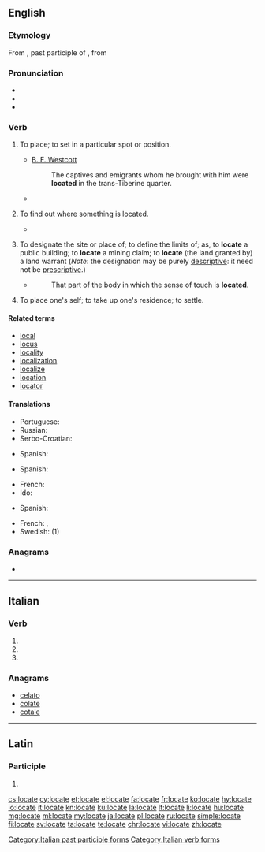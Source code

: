 ==English==

===Etymology===
From {{etyl|la|en}} {{m|la|locātus}}, past participle of {{term|locato||lang=la|to place}}, from {{term|locus||lang=la|place}}

===Pronunciation===
* {{IPA|[ləʊˈkeɪt]|[ləˈkeɪt]|lang=en}}
* {{audio|en-us-locate.ogg|Audio (US)|lang=en}}
* {{rhymes|eɪt|lang=en}}

===Verb===
{{en-verb|locat}}

# {{context|transitive|lang=en}} To place; to set in a particular spot or position.
#* [[:w:Brooke Foss Westcott|B. F. Westcott]]
#*: The captives and emigrants whom he brought with him were '''located''' in the trans-Tiberine quarter.
#* {{quote-magazine|date=2013-06-22|volume=407|issue=8841|page=68|magazine={{w|The Economist}}
|title=[http://www.economist.com/news/finance-and-economics/21579860-g8-pledges-tackle-three-ts-t-time T time]
|passage=The ability to shift profits to low-tax countries by '''locating''' intellectual property in them, which is then licensed to related businesses in high-tax countries, is often assumed to be the preserve of high-tech companies.}}
# {{context|transitive|lang=en}} To find out where something is located.
#* {{quote-magazine|year=2013|month=May-June|author=Kevin Heng
|volume=101|issue=3|page=184|magazine={{w|American Scientist}}
|title=[http://www.americanscientist.org/issues/pub/2013/3/why-does-nature-form-exoplanets-easily Why Does Nature Form Exoplanets Easily?]
|passage=In the past two years, NASA’s Kepler Space Telescope has '''located''' nearly 3,000 exoplanet candidates ranging from sub-Earth-sized minions to gas giants that dwarf our own Jupiter. Their densities range from that of styrofoam to iron.}}
# {{context|transitive|lang=en}} To designate the site or place of; to define the limits of; as, to '''locate''' a public building; to '''locate''' a mining claim; to '''locate''' (the land granted by) a land warrant  (''Note'': the designation may be purely [[descriptive]]: it need not be [[prescriptive]].)
#* {{w|Herbert Spencer}}
#*: That part of the body in which the sense of touch is '''located'''.
# {{context|intransitive|colloquial|lang=en}} To place one's self; to take up one's residence; to settle.{{rfex|intransitive}}

====Related terms====
* [[local]]
* [[locus]]
* [[locality]]
* [[localization]]
* [[localize]]
* [[location]]
* [[locator]]

====Translations====
{{trans-top|to place; to set in a particular spot or position}}
* Portuguese: {{t+|pt|localizar}}
* Russian: {{t+|ru|поместить|sc=Cyrl}}
* Serbo-Croatian: {{t+|sh|smjestiti}}
{{trans-mid}}
* Spanish: {{t+|es|ubicar}}
{{trans-bottom}}

{{trans-top|designate the site or place of}}
* Spanish: {{t+|es|ubicar}}
{{trans-mid}}
{{trans-bottom}}

{{trans-top|(intransitive) to place one's self; to take up one's residence; to settle}}
* French: {{t+|fr|se poser}}
* Ido: {{t|io|lok-izar}}
{{trans-mid}}
* Spanish: {{t+|es|asentar}} {{qualifier|pronominal}}
{{trans-bottom}}

{{checktrans-top}}
* French: {{t+check|fr|situer}}, {{t+check|fr|placer}}
* Swedish: {{t+check|sv|placera}} (1)
{{trans-bottom}}

===Anagrams===
* {{l|en|coleta}}

----

==Italian==

===Verb===
{{head|it|verb form}}

# {{inflection of|locare||2|p|pres|indc|lang=it}}
# {{inflection of|locare||2|p|impr|lang=it}}
# {{feminine plural of|locato|lang=it}}

===Anagrams===
* [[celato#Italian|celato]]
* [[colate#Italian|colate]]
* [[cotale#Italian|cotale]]

[[Category:Italian past participle forms]]
[[Category:Italian verb forms]]

----

==Latin==

===Participle===
{{la-part-form|locāte}}

# {{inflection of|locātus||voc|m|s|lang=la}}

[[cs:locate]]
[[cy:locate]]
[[et:locate]]
[[el:locate]]
[[fa:locate]]
[[fr:locate]]
[[ko:locate]]
[[hy:locate]]
[[io:locate]]
[[it:locate]]
[[kn:locate]]
[[ku:locate]]
[[la:locate]]
[[lt:locate]]
[[li:locate]]
[[hu:locate]]
[[mg:locate]]
[[ml:locate]]
[[my:locate]]
[[ja:locate]]
[[pl:locate]]
[[ru:locate]]
[[simple:locate]]
[[fi:locate]]
[[sv:locate]]
[[ta:locate]]
[[te:locate]]
[[chr:locate]]
[[vi:locate]]
[[zh:locate]]